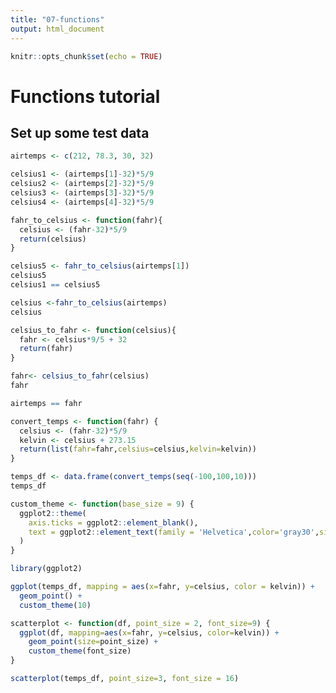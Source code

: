 ```yaml
---
title: "07-functions"
output: html_document
---
```


```r
knitr::opts_chunk$set(echo = TRUE)
```

# Functions tutorial

## Set up some test data

```r
airtemps <- c(212, 78.3, 30, 32)

celsius1 <- (airtemps[1]-32)*5/9
celsius2 <- (airtemps[2]-32)*5/9
celsius3 <- (airtemps[3]-32)*5/9
celsius4 <- (airtemps[4]-32)*5/9


```


```r
fahr_to_celsius <- function(fahr){
  celsius <- (fahr-32)*5/9
  return(celsius)
}

celsius5 <- fahr_to_celsius(airtemps[1])
celsius5
celsius1 == celsius5
```

```r
celsius <-fahr_to_celsius(airtemps)
celsius

```

```r
celsius_to_fahr <- function(celsius){
  fahr <- celsius*9/5 + 32
  return(fahr)
}

fahr<- celsius_to_fahr(celsius)
fahr

airtemps == fahr
```
```r
convert_temps <- function(fahr) {
  celsius <- (fahr-32)*5/9
  kelvin <- celsius + 273.15
  return(list(fahr=fahr,celsius=celsius,kelvin=kelvin))
}

temps_df <- data.frame(convert_temps(seq(-100,100,10)))
temps_df
```

```r
custom_theme <- function(base_size = 9) {
  ggplot2::theme(
    axis.ticks = ggplot2::element_blank(),
    text = ggplot2::element_text(family = 'Helvetica',color='gray30',size=base_size)
  )
}

library(ggplot2)

ggplot(temps_df, mapping = aes(x=fahr, y=celsius, color = kelvin)) +
  geom_point() +
  custom_theme(10)
```

```r
scatterplot <- function(df, point_size = 2, font_size=9) {
  ggplot(df, mapping=aes(x=fahr, y=celsius, color=kelvin)) +
    geom_point(size=point_size) +
    custom_theme(font_size)
}

scatterplot(temps_df, point_size=3, font_size = 16)

```

